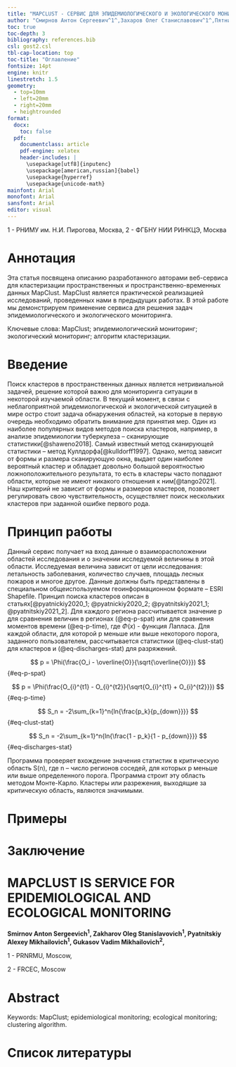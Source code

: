 ```yaml
---
title: "MAPCLUST - СЕРВИС ДЛЯ ЭПИДЕМИОЛОГИЧЕСКОГО И ЭКОЛОГИЧЕСКОГО МОНИТОРИНГА"
author: "Смирнов Антон Сергеевич^1^,Захаров Олег Станиславович^1^,Пятницкий Алексей Михайлович^1^, Гукасов Вадим Михайлович^2^"
toc: true
toc-depth: 3
bibliography: references.bib
csl: gost2.csl
tbl-cap-location: top
toc-title: "Оглавление"
fontsize: 14pt
engine: knitr
linestretch: 1.5
geometry:
  - top=10mm
  - left=20mm
  - right=20mm
  - heightrounded
format:
  docx:
    toc: false
  pdf:
    documentclass: article
    pdf-engine: xelatex
    header-includes: |
      \usepackage[utf8]{inputenc}
      \usepackage[american,russian]{babel}
      \usepackage{hyperref}  
      \usepackage{unicode-math}
mainfont: Arial
monofont: Arial
sansfont: Arial
editor: visual
---
```

1 - РНИМУ им. Н.И. Пирогова, Москва, 2 - ФГБНУ НИИ РИНКЦЭ, Москва

# Аннотация

Эта статья посвящена описанию разработанного авторами веб-сервиса для кластеризации пространственных и пространственно-временных данных MapClust. MapClust является практической реализацией исследований, проведенных нами в предыдущих работах. В этой работе мы демонстрируем применение сервиса для решения задач эпидемиологического и экологического мониторинга.

Ключевые слова: MapClust; эпидемиологический мониторинг; экологический мониторинг; алгоритм кластеризации.

# Введение

Поиск кластеров в пространственных данных является нетривиальной задачей, решение которой важно для мониторинга ситуации в некоторой изучаемой области. В текущий момент, в связи с неблагоприятной эпидемиологической и экологической ситуацией в мире остро стоит задача обнаружения областей, на которые в первую очередь необходимо обратить внимание для принятия мер. Один из наиболее популярных видов методов поиска кластеров, например, в анализе эпидемиологии туберкулеза -- сканирующие статистики[@shaweno2018]. Самый известный метод сканирующей статистики -- метод Куллдорфа[@kulldorff1997]. Однако, метод зависит от формы и размера сканирующую окна, выдает один наиболее вероятный кластер и обладает довольно большой вероятностью ложноположительного результата, то есть в кластеры часто попадают области, которые не имеют никакого отношения к ним[@tango2021]. Наш критерий не зависит от формы и размеров кластеров, позволяет регулировать свою чувствительность, осуществляет поиск нескольких кластеров при заданной ошибке первого рода.

# Принцип работы

Данный сервис получает на вход данные о взаиморасположении областей исследования и о значении исследуемой величины в этой области. Исследуемая величина зависит от цели исследования: летальность заболевания, количество случаев, площадь лесных пожаров и многое другое. Данные должны быть представлены в специальном общеиспользуемом геоинформационном формате -- ESRI Shapefile. Принцип поиска кластеров описан в статьях[@pyatnickiy2020_1; @pyatnickiy2020_2; @pyatnitskiy2021_1; @pyatnitskiy2021_2]. Для каждого региона рассчитывается значение p для сравнения величин в регионах (@eq-p-spat) или для сравнения моментов времени (@eq-p-time), где $\Phi(x)$ - функция Лапласа. Для каждой области, для которой p меньше или выше некоторого порога, заданного пользователем, рассчитывается статистики (@eq-clust-stat) для кластеров и (@eq-discharges-stat) для разряжений.

$$
p = \Phi(\frac{O_i - \overline{O}}{\sqrt{\overline{O}}})
$$ {#eq-p-spat}

$$
p = \Phi(\frac{O_{i}^{t1} - O_{i}^{t2}}{\sqrt{O_{i}^{t1} + O_{i}^{t2}}})
$$ {#eq-p-time}

$$
S_n = -2\sum_{k=1}^n{ln{\frac{p_k}{p_{down}}}}
$$ {#eq-clust-stat}

$$
S_n = -2\sum_{k=1}^n{ln{\frac{1 - p_k}{1 - p_{down}}}}
$$ {#eq-discharges-stat}

Программа проверяет вхождение значения статистик в критическую область S(n), где n -- число регионов соседей, для которых p меньше или выше определенного порога. Программа строит эту область методом Монте-Карло. Кластеры или разрежения, выходящие за критическую область, являются значимыми.

# Примеры

# Заключение

# MAPCLUST IS SERVICE FOR EPIDEMIOLOGICAL AND ECOLOGICAL MONITORING

**Smirnov Anton Sergeevich^1^, Zakharov Oleg Stanislavovich^1^, Pyatnitskiy Alexey Mikhailovich^1^, Gukasov Vadim Mikhailovich^2^,**

1 - PRNRMU, Moscow,

2 - FRCEC, Moscow

# Abstract

Keywords: MapClust; epidemiological monitoring; ecological monitoring; clustering algorithm.

# Список литературы
